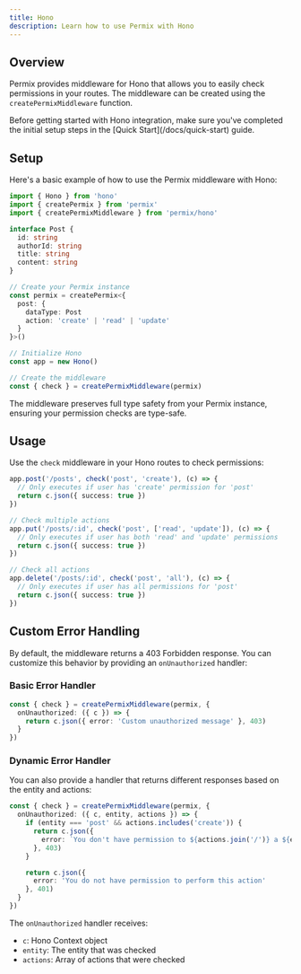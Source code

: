 ```yaml
---
title: Hono
description: Learn how to use Permix with Hono
---
```


## Overview

Permix provides middleware for Hono that allows you to easily check permissions in your routes. The middleware can be created using the `createPermixMiddleware` function.

<Callout>
Before getting started with Hono integration, make sure you've completed the initial setup steps in the [Quick Start](/docs/quick-start) guide.
</Callout>

<Steps>

<Step>

## Setup

Here's a basic example of how to use the Permix middleware with Hono:

```ts twoslash
import { Hono } from 'hono'
import { createPermix } from 'permix'
import { createPermixMiddleware } from 'permix/hono'

interface Post {
  id: string
  authorId: string
  title: string
  content: string
}

// Create your Permix instance
const permix = createPermix<{
  post: {
    dataType: Post
    action: 'create' | 'read' | 'update'
  }
}>()

// Initialize Hono
const app = new Hono()

// Create the middleware
const { check } = createPermixMiddleware(permix)
```

<Callout>
The middleware preserves full type safety from your Permix instance, ensuring your permission checks are type-safe.
</Callout>

</Step>

<Step>

## Usage

Use the `check` middleware in your Hono routes to check permissions:

```ts
app.post('/posts', check('post', 'create'), (c) => {
  // Only executes if user has 'create' permission for 'post'
  return c.json({ success: true })
})

// Check multiple actions
app.put('/posts/:id', check('post', ['read', 'update']), (c) => {
  // Only executes if user has both 'read' and 'update' permissions
  return c.json({ success: true })
})

// Check all actions
app.delete('/posts/:id', check('post', 'all'), (c) => {
  // Only executes if user has all permissions for 'post'
  return c.json({ success: true })
})
```

</Step>

</Steps>

## Custom Error Handling

By default, the middleware returns a 403 Forbidden response. You can customize this behavior by providing an `onUnauthorized` handler:

### Basic Error Handler

```ts
const { check } = createPermixMiddleware(permix, {
  onUnauthorized: ({ c }) => {
    return c.json({ error: 'Custom unauthorized message' }, 403)
  }
})
```

### Dynamic Error Handler

You can also provide a handler that returns different responses based on the entity and actions:

```ts
const { check } = createPermixMiddleware(permix, {
  onUnauthorized: ({ c, entity, actions }) => {
    if (entity === 'post' && actions.includes('create')) {
      return c.json({
        error: `You don't have permission to ${actions.join('/')} a ${entity}`
      }, 403)
    }

    return c.json({
      error: 'You do not have permission to perform this action'
    }, 401)
  }
})
```

The `onUnauthorized` handler receives:
- `c`: Hono Context object
- `entity`: The entity that was checked
- `actions`: Array of actions that were checked

